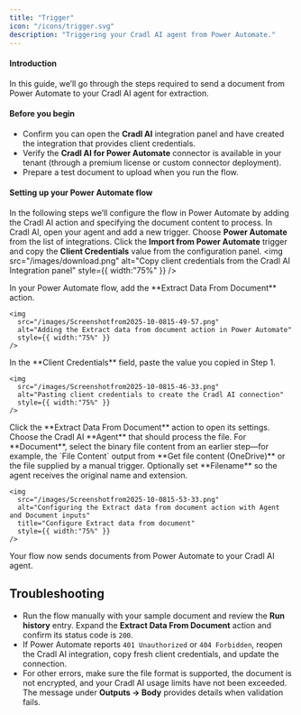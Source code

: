 ```yaml
---
title: "Trigger"
icon: "/icons/trigger.svg"
description: "Triggering your Cradl AI agent from Power Automate."
---
```


#### Introduction
In this guide, we’ll go through the steps required to send a document from Power Automate to your Cradl AI agent for extraction.

#### Before you begin

- Confirm you can open the **Cradl AI** integration panel and have created the integration that provides client credentials.
- Verify the **Cradl AI for Power Automate** connector is available in your tenant (through a premium license or custom connector deployment).
- Prepare a test document to upload when you run the flow.

#### Setting up your Power Automate flow
In the following steps we’ll configure the flow in Power Automate by adding the Cradl AI action and specifying the document content to process.
<Steps>
  <Step title="Add a Power Automate trigger">
    In Cradl AI, open your agent and add a new trigger. Choose **Power Automate** from the list of integrations. Click the **Import from Power Automate** trigger and copy the **Client Credentials** value from the configuration panel.
    <img
      src="/images/download.png"
      alt="Copy client credentials from the Cradl AI Integration panel"
      style={{ width:"75%" }}
    />
  </Step>

  <Step title="Add the Extract Data From Document action">
    In your Power Automate flow, add the **Extract Data From Document** action.

    <img
      src="/images/Screenshotfrom2025-10-0815-49-57.png"
      alt="Adding the Extract data from document action in Power Automate"
      style={{ width:"75%" }}
    />
  </Step>
  <Step title="Create a connection to Cradl AI">
    In the **Client Credentials** field, paste the value you copied in Step 1.

    <img
      src="/images/Screenshotfrom2025-10-0815-46-33.png"
      alt="Pasting client credentials to create the Cradl AI connection"
      style={{ width:"75%" }}
    />
  </Step>
  <Step title="Configure the action">
    Click the **Extract Data From Document** action to open its settings. Choose the Cradl AI **Agent** that should process the file. For **Document**, select the binary file content from an earlier step—for example, the `File Content` output from **Get file content (OneDrive)** or the file supplied by a manual trigger. Optionally set **Filename** so the agent receives the original name and extension.

    <img
      src="/images/Screenshotfrom2025-10-0815-53-33.png"
      alt="Configuring the Extract data from document action with Agent and Document inputs"
      title="Configure Extract data from document"
      style={{ width:"75%" }}
    />
  </Step>
</Steps>

Your flow now sends documents from Power Automate to your Cradl AI agent.

## Troubleshooting

- Run the flow manually with your sample document and review the **Run history** entry. Expand the **Extract Data From Document** action and confirm its status code is `200`.
- If Power Automate reports `401 Unauthorized` or `404 Forbidden`, reopen the Cradl AI integration, copy fresh client credentials, and update the connection.
- For other errors, make sure the file format is supported, the document is not encrypted, and your Cradl AI usage limits have not been exceeded. The message under **Outputs → Body** provides details when validation fails.
